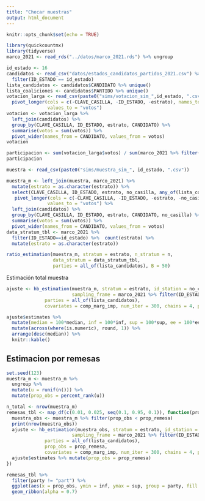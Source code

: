 ```yaml
---
title: "Checar muestras"
output: html_document
---
```


```r
knitr::opts_chunk$set(echo = TRUE)
```

```r
library(quickcountmx)
library(tidyverse)
marco_2021 <- read_rds("../datos/marco_2021.rds") %>% ungroup
```

```r
id_estado <- 16
candidatos <- read_csv("datos/estados_candidatos_partidos_2021.csv") %>% 
  filter(ID_ESTADO == id_estado)
lista_candidatos <- candidatos$CANDIDATO %>% unique()
lista_coaliciones <- candidatos$PARTIDO %>% unique()
votacion_larga <- read_csv(paste0("sims/votacion_sim_",id_estado, ".csv")) %>% 
  pivot_longer(cols = c(-CLAVE_CASILLA, -ID_ESTADO, -estrato), names_to = "PARTIDO",
               values_to = "votos")
votacion <- votacion_larga %>% 
  left_join(candidatos) %>% 
  group_by(CLAVE_CASILLA, ID_ESTADO, estrato, CANDIDATO) %>%
  summarise(votos = sum(votos)) %>% 
  pivot_wider(names_from = CANDIDATO, values_from = votos)
votacion
```

```r
participacion <- sum(votacion_larga$votos) / sum(marco_2021 %>% filter(ID_ESTADO==id_estado) %>% pull(LISTA_NOMINAL_CASILLA))
participacion
```


```r
muestra <- read_csv(paste0("sims/muestra_sim_", id_estado, ".csv"))
```

```r
muestra_m <- left_join(muestra, marco_2021) %>% 
  mutate(estrato = as.character(estrato)) %>% 
  select(CLAVE_CASILLA, ID_ESTADO, estrato, no_casilla, any_of(lista_coaliciones)) %>% 
   pivot_longer(cols = c(-CLAVE_CASILLA, -ID_ESTADO, -estrato, -no_casilla), names_to = "PARTIDO",
               values_to = "votos") %>% 
  left_join(candidatos) %>% 
  group_by(CLAVE_CASILLA, ID_ESTADO, estrato, CANDIDATO, no_casilla) %>%
  summarise(votos = sum(votos)) %>% 
  pivot_wider(names_from = CANDIDATO, values_from = votos)
data_stratum_tbl <- marco_2021 %>% 
  filter(ID_ESTADO==id_estado) %>%  count(estrato) %>% 
  mutate(estrato = as.character(estrato))
```


```r
ratio_estimation(muestra_m, stratum = estrato, n_stratum = n, 
                 data_stratum = data_stratum_tbl, 
                 parties = all_of(lista_candidatos), B = 50)
```

Estimación total muestra

```r
ajuste <- hb_estimation(muestra_m, stratum = estrato, id_station = no_casilla, 
                        sampling_frame = marco_2021 %>% filter(ID_ESTADO==id_estado), 
              parties = all_of(lista_candidatos),
              covariates = comp_marg_imp, num_iter = 300, chains = 4, part = TRUE)
```
```r
ajuste$estimates %>%
  mutate(median = 100*median, inf = 100*inf, sup = 100*sup, ee = 100*ee) %>% 
  mutate(across(where(is.numeric), round, 1)) %>% 
  arrange(desc(median)) %>% 
  knitr::kable()
```

## Estimacion por remesas

```r
set.seed(123)
muestra_m <- muestra_m %>% 
  ungroup %>% 
  mutate(u = runif(n())) %>% 
  mutate(prop_obs = percent_rank(u))
```

```r
n_total <- nrow(muestra_m)
remesas_tbl <- map_df(c(0.01, 0.025, seq(0.1, 0.95, 0.1)), function(prop_remesa){
  muestra_obs <- muestra_m %>% filter(prop_obs < prop_remesa)
  print(nrow(muestra_obs))
  ajuste <- hb_estimation(muestra_obs, stratum = estrato, id_station = no_casilla, 
                        sampling_frame = marco_2021 %>% filter(ID_ESTADO==id_estado), 
              parties = all_of(lista_candidatos),
              prop_obs = prop_remesa, 
              covariates = comp_marg_imp, num_iter = 300, chains = 4, part = TRUE)
  ajuste$estimates %>% mutate(prop_obs = prop_remesa)
})
```
```r
remesas_tbl %>% 
  filter(party != "part") %>% 
  ggplot(aes(x = prop_obs, ymin = inf, ymax = sup, group = party, fill = party)) +
  geom_ribbon(alpha = 0.7)
```


